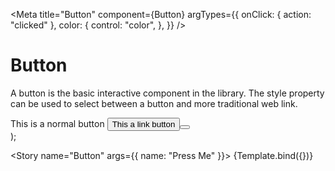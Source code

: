 
<Meta
  title="Button"
  component={Button}
  argTypes={{
    onClick: { action: "clicked" },
    color: {
      control: "color",
    },
  }}
/>

# Button

A button is the basic interactive component in the library. The style property can be used to select between a button
and more traditional web link.

  <div>
    <Row justifyContent="start">
      This is a normal button <Button {...args} />
    </Row>
    <Row justifyContent="start">
      This a link button <Button {...args} style="link" />
    </Row>
  </div>
);

<Story name="Button" args={{ name: "Press Me" }}>
  {Template.bind({})}
</Story>
